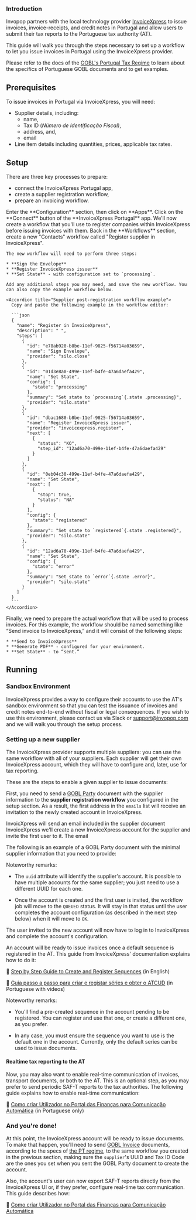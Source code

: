 ### Introduction

Invopop partners with the local technology provider [InvoiceXpress](https://invoicexpress.com/) to issue invoices, invoice-receipts, and credit notes in Portugal and allow users to submit their tax reports to the Portuguese tax authority (AT).

This guide will walk you through the steps necessary to set up a workflow to let you issue invoices in Portugal using the InvoiceXpress provider.

Please refer to the docs of the [GOBL's Portugal Tax Regime](https://github.com/invopop/gobl/blob/main/regimes/pt/README.md) to learn about the specifics of Portuguese GOBL documents and to get examples.

## Prerequisites

To issue invoices in Portugal via InvoiceXpress, you will need:

* Supplier details, including:
  * name,
  * Tax ID (*Número de Identificação Fiscal)*,
  * address, and,
  * email
* Line item details including quantities, prices, applicable tax rates.

## Setup

There are three key processes to prepare:

* connect the InvoiceXpress Portugal app,
* create a supplier registration workflow,
* prepare an invoicing workflow.

<Steps>
  <Step title="Connect the InvoiceXpress app">
    Enter the **Configuration** section, then click on **Apps**. Click on the **Connect** button of the **InvoiceXpress Portugal** app.
  </Step>

  <Step title="Create a supplier registration workflow">
    We'll now create a workflow that you'll use to register companies within InvoiceXpress before issuing invoices with them. Back in the **Workflows** section, create a new "Contacts" workflow called "Register supplier in InvoiceXpress".

    The new workflow will need to perform three steps:

    * **Sign the Envelope**
    * **Register InvoiceXpress issuer**
    * **Set State** - with configuration set to `processing`.

    Add any additional steps you may need, and save the new workflow. You can also copy the example workflow below.

    <Accordion title="Supplier post-registration workflow example">
      Copy and paste the following example in the workflow editor:

      ```json
      {
        "name": "Register in InvoiceXpress",
        "description": " ",
        "steps": [
          {
            "id": "e78ab920-b8be-11ef-9825-f56714a03659",
            "name": "Sign Envelope",
            "provider": "silo.close"
          },
          {
            "id": "01d3e8a0-499e-11ef-b4fe-47a6daefa429",
            "name": "Set State",
            "config": {
              "state": "processing"
            },
            "summary": "Set state to `processing`{.state .processing}",
            "provider": "silo.state"
          },
          {
            "id": "dbac1680-b8be-11ef-9825-f56714a03659",
            "name": "Register InvoiceXpress issuer",
            "provider": "invoicexpress.register",
            "next": [
              {
                "status": "KO",
                "step_id": "12ad6a70-499e-11ef-b4fe-47a6daefa429"
              }
            ]
          },
          {
            "id": "0eb04c30-499e-11ef-b4fe-47a6daefa429",
            "name": "Set State",
            "next": [
              {
                "stop": true,
                "status": "NA"
              }
            ],
            "config": {
              "state": "registered"
            },
            "summary": "Set state to `registered`{.state .registered}",
            "provider": "silo.state"
          },
          {
            "id": "12ad6a70-499e-11ef-b4fe-47a6daefa429",
            "name": "Set State",
            "config": {
              "state": "error"
            },
            "summary": "Set state to `error`{.state .error}",
            "provider": "silo.state"
          }
        ]
      }
      ```
    </Accordion>
  </Step>

  <Step title="Prepare Invoice Workflow">
    Finally, we need to prepare the actual workflow that will be used to process invoices. For this example, the workflow should be named something like “Send invoice to InvoiceXpress,” and it will consist of the following steps:

    * **Send to InvoiceXpress**
    * **Generate PDF** - configured for your environment.
    * **Set State** - to “sent.”
  </Step>
</Steps>

## Running

### Sandbox Environment

InvoiceXpress provides a way to configure their accounts to use the AT's sandbox environment so that you can test the issuance of invoices and credit notes end-to-end without fiscal or legal consequences. If you wish to use this environment, please contact us via Slack or [support@invopop.com](mailto:support@invopop.com) and we will walk you through the setup process.

### Setting up a new supplier

The InvoiceXpress provider supports multiple suppliers: you can use the same workflow with all of your suppliers. Each supplier will get their own InvoiceXpress account, which they will have to configure and, later, use for tax reporting.

These are the steps to enable a given supplier to issue documents:

<Steps>
  <Step title="Send the supplier data">

First, you need to send a [GOBL Party](https://docs.gobl.org/draft-0/org/party) document with the supplier information to the **supplier registration workflow** you configured in the setup section. As a result, the first address in the `emails` list will receive an invitation to the newly created account in InvoiceXpress.

&#x20;InvoicXpress will send an email included in the supplier document InvoiceXpress we'll create a new InvoiceXpress account for the supplier and invite the first user to it. The email&#x20;

The following is an example of a GOBL Party document with the minimal supplier information that you need to provide:

<Accordion title="Supplier example" defaultOpen={false}>

</Accordion>

Noteworthy remarks:

* The `uuid` attribute will identify the supplier's account. It is possible to have multiple accounts for the same supplier; you just need to use a different UUID for each one.

* Once the account is created and the first user is invited, the workflow job will move to the `QUEUED` status. It will stay in that status until the user completes the account configuration (as described in the next step below) when it will move to `OK`.

  </Step>

  <Step title="Configure the InvoiceXpress account">

The user invited to the new account will now have to log in to InvoiceXpress and complete the account's configuration.

An account will be ready to issue invoices once a default sequence is registered in the AT. This guide from InvoiceXpress' documentation explains how to do it:

📘 [Step by Step Guide to Create and Register Sequences](https://invoicexpress.helpscoutdocs.com/article/219-step-by-step-guide-to-creating-and-registering-series) (in English)

📘 [Guia passo a passo para criar e registar séries e obter o ATCUD](https://invoicexpress.helpscoutdocs.com/article/212-atcud-guia-passo-a-passo-para-criar-e-registar-series) (in Portuguese with videos)

Noteworthy remarks:

* You'll find a pre-created sequence in the account pending to be registered. You can register and use that one, or create a different one, as you prefer.

* In any case, you must ensure the sequence you want to use is the default one in the account. Currently, only the default series can be used to issue documents.
  </Step>
</Steps>

#### Realtime tax reporting to the AT

Now, you may also want to enable real-time communication of invoices, transport documents, or both to the AT. This is an optional step, as you may prefer to send periodic SAF-T reports to the tax authorities. The following guide explains how to enable real-time communication:

📘 [Como criar Utilizador no Portal das Finanças para Comunicação Automática](https://invoicexpress.helpscoutdocs.com/article/92-como-crio-um-sub-utilizador-no-portal-das-financas) (in Portuguese only)

### And you're done!

At this point, the InvoiceXpress account will be ready to issue documents. To make that happen, you'll need to send [GOBL Invoice](https://docs.gobl.org/draft-0/bill/invoice) documents, according to the specs of [the PT regime](https://github.com/invopop/gobl/blob/main/regimes/pt/README.md), to the same workflow you created in the previous section, making sure the `supplier`'s UUID and Tax ID Code are the ones you set when you sent the GOBL Party document to create the account.

Also, the account's user can now export SAF-T reports directly from the InvoiceXpress UI or, if they prefer, configure real-time tax communication. This guide describes how:

📗 [Como criar Utilizador no Portal das Finanças para Comunicação Automática](https://invoicexpress.helpscoutdocs.com/article/92-como-crio-um-sub-utilizador-no-portal-das-financas)